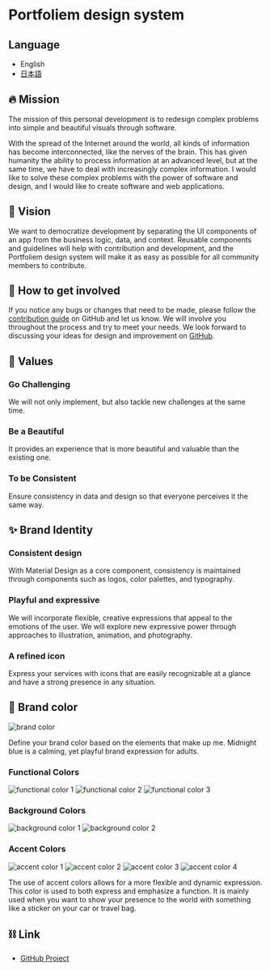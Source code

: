 
<style>{`
  .image-item {
    padding: 20px 30px 20px 0px;
  }
`}</style>
<Meta title="Introduction.EN" />

# Portfoliem design system

## Language

- English
- [日本語](?path=/story/introduction-jp--page)

## 🔥 Mission

The mission of this personal development is to redesign complex problems into simple and beautiful visuals through software.

With the spread of the Internet around the world, all kinds of information has become interconnected, like the nerves of the brain. This has given humanity the ability to process information at an advanced level, but at the same time, we have to deal with increasingly complex information. I would like to solve these complex problems with the power of software and design, and I would like to create software and web applications.

## 👀 Vision

We want to democratize development by separating the UI components of an app from the business logic, data, and context. Reusable components and guidelines will help with contribution and development, and the Portfoliem design system will make it as easy as possible for all community members to contribute.

## 👏 How to get involved

If you notice any bugs or changes that need to be made, please follow the [contribution guide](https://github.com/chidoriashi1990/portfoliem-storybook/blob/master/CONTRIBUTING.md) on GitHub and let us know. We will involve you throughout the process and try to meet your needs.
We look forward to discussing your ideas for design and improvement on [GitHub](https://github.com/chidoriashi1990/portfoliem-storybook).

## 💎 Values

### Go Challenging

We will not only implement, but also tackle new challenges at the same time.

### Be a Beautiful

It provides an experience that is more beautiful and valuable than the existing one.

### To be Consistent

Ensure consistency in data and design so that everyone perceives it the same way.

## ✨ Brand Identity

### Consistent design

With Material Design as a core component, consistency is maintained through components such as logos, color palettes, and typography.

### Playful and expressive

We will incorporate flexible, creative expressions that appeal to the emotions of the user. We will explore new expressive power through approaches to illustration, animation, and photography.

### A refined icon

Express your services with icons that are easily recognizable at a glance and have a strong presence in any situation.

## 🎨 Brand color

<img className="image-item" src={BrandColor} alt="brand color" />

Define your brand color based on the elements that make up me. Midnight blue is a calming, yet playful brand expression for adults.

### Functional Colors

<img className="image-item" src={FunctionalColor1} alt="functional color 1" />
<img className="image-item" src={FunctionalColor2} alt="functional color 2" />
<img className="image-item" src={FunctionalColor3} alt="functional color 3" />

### Background Colors

<img className="image-item" src={BackgroundColor1} alt="background color 1" />
<img className="image-item" src={BackgroundColor2} alt="background color 2" />

### Accent Colors

<img className="image-item" src={AccentColor1} alt="accent color 1" />
<img className="image-item" src={AccentColor2} alt="accent color 2" />
<img className="image-item" src={AccentColor3} alt="accent color 3" />
<img className="image-item" src={AccentColor4} alt="accent color 4" />

The use of accent colors allows for a more flexible and dynamic expression. This color is used to both express and emphasize a function. It is mainly used when you want to show your presence to the world with something like a sticker on your car or travel bag.

## ⛓ Link

- [GitHub Project](https://github.com/chidoriashi1990/portfoliem-storybook)
